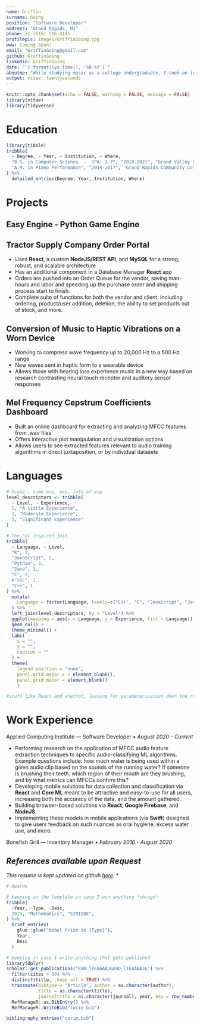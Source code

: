 ```yaml
---
name: Griffin
surname: Going
position: "Software Developer"
address: "Grand Rapids, MI"
phone: +1 (616) 516-4145
profilepic: images/GriffinGoing.jpg
www: Coming Soon!
email: "GriffinGoing@gmail.com"
github: GriffinGoing
linkedin: GriffinGoing
date: "`r format(Sys.time(), '%B %Y')`"
aboutme: "While studying music as a college undergraduate, I took an introductory computer programming course and was immeditaely captivated. A strong self starter, I dove in and began pursuing computer science as a full-time career. I love the ongoing challenge to learn that a career in CS demands, and I am eager to continue my journey. "
output: vitae::twentyseconds
---
```


```r
knitr::opts_chunk$set(echo = FALSE, warning = FALSE, message = FALSE)
library(vitae)
library(tidyverse)
```

# Education

```r
library(tibble)
tribble(
  ~ Degree, ~ Year, ~ Institution, ~ Where,
  "B.S. in Computer Science  -  GPA: 3.7", "2018-2021", "Grand Valley State University", "Allendale, Michigan",
  "A.M. in Piano Performance", "2014-2017", "Grand Rapids Community College", "Grand Rapids, Michigan"
) %>% 
  detailed_entries(Degree, Year, Institution, Where)
```

# Projects

## Easy Engine - Python Game Engine

## Tractor Supply Company Order Portal

- Uses **React**, a custom **NodeJS/REST API**, and **MySQL** for a strong, robust, and scalable architecture
- Has an additional component in a Database Manager **React** app
- Orders are pushed into an Order Queue for the vendor, saving man-hours and labor and speeding up the purchase order and shipping process start to finish.
- Complete suite of functions for both the vendor and client, including ordering, product/user addition, deletion, the ability to set products out of stock, and more. 
 
## Conversion of Music to Haptic Vibrations on a Worn Device 
 * Working to compress wave frequency up to 20,000 Hz to a 500 Hz range 
 * New waves sent in haptic form to a wearable device 
 * Allows those with hearing loss experience music in a new way based on research contrasting neural touch receptor and auditory sensor responses
 
## Mel Frequency Cepstrum Coefficients Dashboard
 * Built an online dashboard for extracting and analyzing MFCC features from .wav files
 * Offers interactive plot manipulation and visualization options
 * Allows users to see extracted features relevant to audio training algorithms in direct juxtaposition, or by individual datasets


# Languages

```r
# Scale - some exp, exp, lots of exp 
level_descriptors <- tribble(
  ~ Level, ~ Experience,
  1, "A Little Experience",
  2, "Moderate Experience",
  3, "Significant Experience"
)

# The 'ol inspired join
tribble(
  ~ Language, ~ Level,
  "R", 3,
  "JavaScript", 2,
  "Python", 3,
  "Java", 3,
  "C", 2,
  #"SQL", 1,
  "C++", 1
) %>%
  mutate(
    Language = factor(Language, levels=c("C++", "C", "JavaScript", "Java", "Python", "R"))
  ) %>%
  left_join(level_descriptors, by = "Level") %>%
  ggplot(mapping = aes(x = Language, y = Experience, fill = Language)) +
  geom_col() +
  theme_minimal() +
  labs(
    x = "",
    y = "",
    caption = ""
  ) +
  theme(
    legend.position = "none",
    panel.grid.major.x = element_blank(),
    panel.grid.minor = element_blank()
    )
```

```R
#stuff like React and whatnot, leaving for parameterization down the road
```

# Work Experience

Applied Computing Institute — Software Developer • *August 2020 - Current*

 - Performing research on the application of MFCC audio feature extraction techniques to specific audio-classifying ML algorithms. Example questions include: how much water is being used within a given audio clip based on the sounds of the running water? If someone is brushing their teeth, which region of their mouth are they brushing, and by what metrics can MFCCs confirm this?
 - Developing mobile solutions for data collection and classification via **React** and **Core ML** meant to be attractive and easy-to-use for all users, increasing both the accuracy of the data, and the amount gathered.
 - Building browser-based solutions via **React**, **Google Firebase**, and **NodeJS**.
 - Implementing these models in mobile applications (via **Swift**) designed to give users feedback on such nuances as oral hygiene, excess water use, and more. 

Bonefish Grill — Inventory Manager • *February 2016 - August 2020*

## *References available upon Request*

*This resume is kept updated on github [here](https://raw.githubusercontent.com/GriffinGoing/Griffin-Going-Resume/master/GriffinGoingResume.pdf).* *


```r
# Awards

# keeping in the template in case I win anything *shrugs*
tribble(
  ~Year, ~Type, ~Desc,
  2019, "Mathematics", "SIMIODE",
) %>% 
  brief_entries(
    glue::glue("Nobel Prize in {Type}"),
    Year, 
    Desc
  )
```


```r
# keeping in case I write anything that gets published
library(dplyr)
scholar::get_publications("EmD_lTEAAAAJ&EmD_lTEAAAAJ&") %>% 
  filter(cites > 30) %>% 
  distinct(title, .keep_all = TRUE) %>%
  transmute(bibtype = "Article", author = as.character(author),
            title = as.character(title),
            journaltitle = as.character(journal), year, key = row_number()) %>% 
  RefManageR::as.BibEntry() %>% 
  RefManageR::WriteBib("curie.bib")

bibliography_entries("curie.bib")
```


